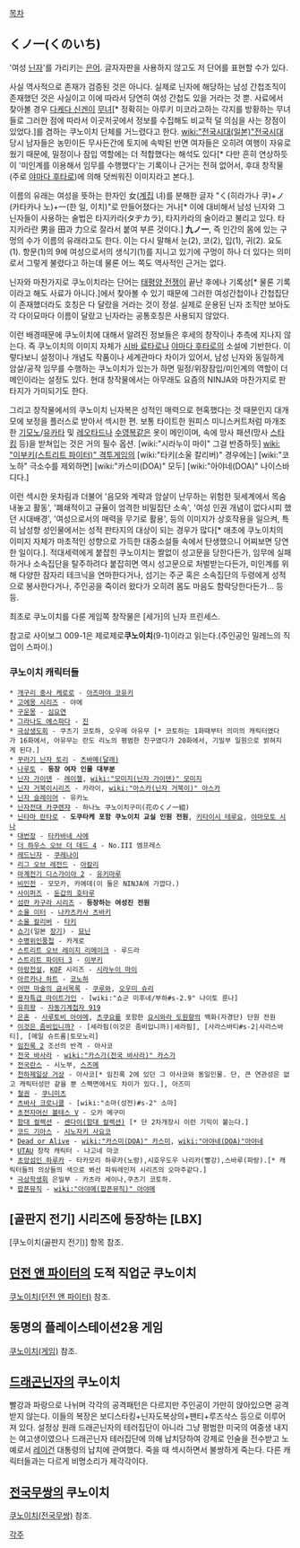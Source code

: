 [[목차]]

== くノ一(くのいち) ==
'여성 [[닌자]]'를 가리키는 [[은어]]. 글자자판을 사용하지 않고도 저 단어를 표현할 수가 있다.

사실 역사적으로 존재가 검증된 것은 아니다. 실제로 닌자에 해당하는 남성 간첩조직이 존재했던 것은 사실이고 이에 따라서 당연히 여성 간첩도 있을 거라는 것 뿐. 사료에서 찾아볼 경우 [[다케다 신겐]]이 [[무녀]][* 정확히는 아루키 미코라고하는 각지를 방황하는 무녀들로 그러한 점에 따라서 이곳저곳에서 정보를 수집해도 비교적 덜 의심을 사는 장점이 있었다.]를 겸하는 쿠노이치 단체를 거느렸다고 한다. [[wiki:"전국시대(일본)"전국시대]] 당시 남자들은 농민이든 무사든간에 토지에 속박된 반면 여자들은 오히려 여행이 자유로웠기 때문에, 밀정이나 잠입 역할에는 더 적합했다는 해석도 있다[* 다만 흔히 연상하듯이 '미인계를 이용해서 임무를 수행했다'는 기록이나 근거는 전혀 없어서, 후대 창작물(주로 [[야마다 후타로]])에 의해 덧씌워진 이미지라고 본다.].

이름의 유래는 여성을 뜻하는 한자인 女([[계집]] 녀)를 분해한 글자 "く(히라가나 쿠)+ノ(카타카나 노)+一(한 일, 이치)"로 만들어졌다는 거나[* 이에 대비해서 남성 닌자와 그 닌자들이 사용하는 술법은 타지카라(タヂカラ), 타지카라의 술이라고 불리고 있다. 타지카라란 男을 田과 力으로 잘라서 붙여 부른 것이다.] '''九ノ一''',  즉 인간의 몸에 있는 구멍의 수가 이름의 유래라고도 한다. 이는 다시 말해서 눈(2), 코(2), 입(1), 귀(2). 요도(1). 항문(1)의 9에 여성으로서의 생식기(1)를 지니고 있기에 구멍이 하나 더 있다는 의미로서 그렇게 불렸다고 하는데 물론 어느 쪽도 역사적인 근거는 없다.

닌자와 마찬가지로 쿠노이치라는 단어는 [[태평양 전쟁]]이 끝난 후에나 기록상[* 물론 기록이라고 해도 사료가 아니다.]에서 찾아볼 수 있기 때문에 그러한 여성간첩이나 간첩집단이 존재했더라도 호칭은 다 달랐을 거라는 것이 정설. 실제로 운용된 닌자 조직만 보아도 각 다이묘마다 이름이 달랐고 닌자라는 공통호칭은 사용되지 않았다.

이런 배경때문에 쿠노이치에 대해서 알려진 정보들은 후세의 창작이나 추측에 지나지 않는다. 즉 쿠노이치의 이미지 자체가 [[시바 료타로]]나 [[야마다 후타로]]의 소설에 기반한다. 이렇다보니 설정이나 개념도 작품이나 세계관마다 차이가 있어서, 남성 닌자와 동일하게 암살/공작 임무를 수행하는 쿠노이치가 있는가 하면 밀정/위장잠입/미인계의 역할이 더 메인이라는 설정도 있다. 현대 창작물에서는 아무래도 요즘의 NINJA와 마찬가지로 판타지가 가미되기도 한다. 

그리고 창작물에서의 쿠노이치 닌자복은 성적인 매력으로 현혹했다는 것 때문인지 대개 모에 보정을 플러스로 받아서 섹시한 편. 보통 타이트한 원피스 미니스커트처럼 마개조한 [[기모노]]/[[유카타]] 및 [[레오타드]]나 [[수영복]]같은 옷이 메인이며, 속에 망사 패션(망사 [[스타킹]] 등)을 받쳐입는 것은 거의 필수 옵션. [wiki:"시라누이 마이" 그걸 반증하듯] [[wiki: "이부키(스트리트 파이터)" 격투게임의]] [wiki:"타키(소울 칼리버)" 경우에는] [wiki:"코노하" 극소수를 제외하면] [wiki:"카스미(DOA)" 모두] [wiki:"아야네(DOA)" 나이스바디다.] 

이런 섹시한 옷차림과 더불어 '음모와 계략과 암살이 난무하는 위험한 뒷세계에서 목숨 내놓고 활동', '폐쇄적이고 규율이 엄격한 비밀집단 소속', '여성 인권 개념이 없다시피 했던 시대배경', '여성으로서의 매력을 무기로 활용',  등의 이미지가 상호작용을 일으켜, 특히 남성향 성인물에서는 성적 판타지의 대상이 되는 경우가 많다[* 애초에 쿠노이치의 이미지 자체가 마초적인 성향으로 가득한 대중소설들 속에서 탄생했으니 어찌보면 당연한 일이다.]. 적대세력에게 붙잡힌 쿠노이치는 짤없이 성고문을 당한다든가, 임무에 실패하거나 소속집단을 탈주하려다 붙잡히면 역시 성고문으로 처벌받는다든가, 미인계를 위해 다양한 잠자리 테크닉을 연마한다거나, 섬기는 주군 혹은 소속집단의 두령에게 성적으로 봉사한다거나, 주인공을 죽이러 왔다가 오히려 몸도 마음도 함락당한다든가... 등등. 

최초로 쿠노이치를 다룬 게임쪽 창작물은 [세가]의 닌자 프린세스. 

참고로 사이보그 009-1은 제로제로'''쿠노이치'''(9-1)이라고 읽는다.(주인공인 밀레느의 직업이 스파이.)



=== 쿠노이치 캐릭터들 ===
 * [[개구리 중사 케로로]] - [[아즈마야 코유키]]
 * [[고에몽 시리즈]] - 야에
 * [[구운몽]] - [[심요연]]
 * [[그라나도 에스파다]] - [[진(그라나도 에스파다)|진]]
 * [[극상생도회]] - 쿠츠기 코토하, 오우메 아유무 [* 코토하는 1화때부터 의미의 캐릭터였다가 16화에서, 아유무는 란도 리노의 평범한 친구였다가 20화에서, 기밀부 일원으로 밝혀지게 된다.]
 * [[꾸러기 닌자 토리]] - [[꾸러기 닌자 토리/등장인물#s-2.4|츠바메(달래)]]
 * [[나루토]] - '''등장 여자 인물 대부분'''
 * [[닌자 가이덴]] - [[레이첼]], [[wiki:"모미지(닌자 가이덴)" 모미지]]
 * [[닌자 거북이]]시리즈 - 카라이, [[wiki:"아스카(닌자 거북이)" 아스카]]
 * [[닌자 슬레이어]] - 유카노
 * [[닌자전대 카쿠렌쟈]] - 하나노 쿠노이치구미(花のくノ一組)
 * [[닌타마 란타로]] - '''도쿠타케 포함 쿠노이치 교실 인원 전원''', [[키타이시 테루요]], [[야마모토 시나]]
 * [[대번장]] - [[타카바네 사에]]
 * [[더 하우스 오브 더 데드 4]] - No.III 엠프레스
 * [[레드닌자]] - [[쿠레나이]]
 * [[리그 오브 레전드]] - [[아칼리]]
 * [[마계전기 디스가이아 2]] - [[유키마루]]
 * [[비인전]] - 모모카, 카에데(이 둘은 NINJA에 가깝다.)
 * [[사이퍼즈]] - [[둔갑의 호타루]]
 * [[섬란 카구라 시리즈]] - '''등장하는 여성진 전원'''
 * [[소울 이터]] - [[나카츠카사 츠바키]]
 * [[소울 칼리버]] - [[타키]]
 * [[쇼기]](일본 [[장기]]) - [[묘닌]]
 * [[수병위인풍첩]] - 카게로
 * [[스트리트 오브 레이지 리메이크]] - 루드라
 * [[스트리트 파이터 3]] - [[이부키]]
 * [[아랑전설]], [[KOF]] 시리즈 - [[시라누이 마이]]
 * [[아르카나 하트]] - [[코노하]]
 * [[어떤 마술의 금서목록]] - [[쿠루와]], [[오우미 슈리]]
 * [[용자특급 마이트가인]] - [wiki:"쇼군 미후네/부하#s-2.9" 나이토 룬나]
 * [[유희왕]] - [[자동기계첩자 919]]
 * [[은혼]] - [[사루토비 아야메]], [[츠쿠요]]를 포함한 [[요시와라 도원향]]의 백화(자경단) 단원 전원
 * [[이것은 좀비입니까?]] - [세라핌(이것은 좀비입니까)|세라핌], [사라스바티#s-2|사라스바티], [메일 슈트롬|토모노리]
 * [[임진록 2]] 조선의 반격 - 아사코
 * [[전국 바사라]] - [[wiki:"카스가(전국 바사라)" 카스가]]
 * [[전국란스]] - 시노부, [[스즈메]]
 * [[천하제일상 거상]] - 아사코[* 임진록 2에 있던 그 아사코와 동일인물. 단, 큰 연관성은 없고 캐릭터성만 같을 뿐 스펙면에서도 차이가 있다.], 아즈미
 * [[철권]] - [[쿠니미츠]]
 * [[츠바사 크로니클]] - [wiki:"소마(성전)#s-2" 소마]
 * [[초전자머신 볼테스 V]] - 오카 메구미
 * [[함대 컬렉션]] - [[센다이(함대 컬렉션)]] [* 단 2차개장시 이런 기믹이 붙는다.]
 * [[코드 기아스]] - [[시노자키 사요코]]
 * [[Dead or Alive]] - [[wiki:"카스미(DOA)" 카스미]], [[wiki:"아야네(DOA)"아야네]]
 * [[UTAU]] 창작 캐릭터 - 나고네 마코 
 * [[초앙섬인 하루카]] - 타카모리 하루카(노랑),시호우도우 나리카(빨강),스바루(파랑).[* 캐릭터들의 의상들의 색으로 봐선 파워레인저 시리즈의 오마주같다.]
 * [[극상학생회]] 은밀부 - 카츠라 세이나,쿠츠기 코토하.
 * [[팝픈뮤직]] - [[wiki:"아야메(팝픈뮤직)" 아야메]]
== [골판지 전기] 시리즈에 등장하는 [LBX] ==
[쿠노이치(골판지 전기)] 항목 참조.

== [[던전 앤 파이터]]의 도적 직업군 쿠노이치 == 
[[쿠노이치(던전 앤 파이터)]] 참조.

== 동명의 플레이스테이션2용 게임 ==
[[쿠노이치(게임)]] 참조.

== [[드래곤닌자]]의 쿠노이치 ==
빨강과 파랑으로 나뉘며 각각의 공격패턴은 다르지만 주인공이 가만히 앉아있으면 공격받지 않는다. 이들의 복장은 보디스타킹+닌자도복상의+팬티+루즈삭스 등으로 이루어져 있다. 설정상 원래 드래곤닌자의 테러집단이 아니라 그냥 평범한 미국의 여중생 내지는 여고생이였으나 드래곤닌자 테러집단에 의해 납치당하여 강제로 인술을 전수받고 노예로서 [[레이건]] 대통령의 납치에 관여했다. 죽을 때 섹시하면서 불쌍하게 죽는다. 다른 캐릭터들과는 다르게 비명소리가 제각각이다.

== [[전국무쌍]]의 쿠노이치 ==
[[쿠노이치(전국무쌍)]] 참조.

[[각주]]
